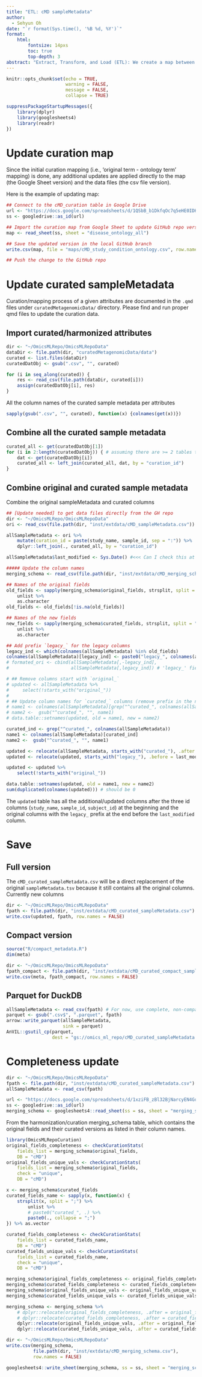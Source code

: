 ```yaml
---
title: "ETL: cMD sampleMetadata"
author:
  - Sehyun Oh
date: "`r format(Sys.time(), '%B %d, %Y')`"
format:
    html:
        fontsize: 14pxs
        toc: true
        top-depth: 3
abstract: "Extract, Transform, and Load (ETL): We create a map between original curation term and their corresponding ontology terms. This 'map' is applied to the sampleMetadata table to update the previously curated cMD sampleMetadata to follow the new, ontology-containing schema."
---
```


```r
knitr::opts_chunk$set(echo = TRUE, 
                      warning = FALSE,
                      message = FALSE,
                      collapse = TRUE)
```

```r
suppressPackageStartupMessages({
    library(dplyr)
    library(googlesheets4)
    library(readr)
})
```

# Update curation map
Since the initial curation mapping (i.e., 'original term - ontology term' 
mapping) is done, any additional updates are applied directly to the map 
(the Google Sheet version) and the data files (the csv file version). 

Here is the example of updating map:

```r
## Connect to the cMD_curation table in Google Drive
url <- "https://docs.google.com/spreadsheets/d/1QSbB_b1DkfqOc7q5eHE0IDHSiGqNUyTE8d4GzbSEzjM/edit?usp=sharing"
ss <- googledrive::as_id(url)

## Import the curation map from Google Sheet to update GitHub repo version
map <- read_sheet(ss, sheet = "disease_ontology_all")

## Save the updated version in the local GitHub branch
write.csv(map, file = "maps/cMD_study_condition_ontology.csv", row.names = FALSE)

## Push the change to the GitHub repo
```

# Update curated sampleMetadata
Curation/mapping process of a given attributes are documented in the `.qmd`
files under `curatedMetagenomicData/` directory. Please find and run proper
qmd files to update the curation data.

## Import curated/harmonized attributes
```r
dir <- "~/OmicsMLRepo/OmicsMLRepoData"
dataDir <- file.path(dir, "curatedMetagenomicData/data")
curated <- list.files(dataDir)
curatedDatObj <- gsub(".csv", "", curated)

for (i in seq_along(curated)) {
    res <- read_csv(file.path(dataDir, curated[i]))
    assign(curatedDatObj[i], res)
}
```

All the column names of the curated sample metadata per attributes
```r
sapply(gsub(".csv", "", curated), function(x) {colnames(get(x))})
```

## Combine all the curated sample metadata
```r
curated_all <- get(curatedDatObj[1])
for (i in 2:length(curatedDatObj)) { # assuming there are >= 2 tables to be combined
    dat <- get(curatedDatObj[i])
    curated_all <- left_join(curated_all, dat, by = "curation_id")
}
```

## Combine original and curated sample metadata
Combine the original sampleMetadata and curated columns
```r
## [Update needed] to get data files directly from the GH repo
dir <- "~/OmicsMLRepo/OmicsMLRepoData"
ori <- read_csv(file.path(dir, "inst/extdata/cMD_sampleMetadata.csv"))

allSampleMetadata <- ori %>%
    mutate(curation_id = paste(study_name, sample_id, sep = ":")) %>%
    dplyr::left_join(., curated_all, by = "curation_id")

allSampleMetadata$last_modified <- Sys.Date() #<<< Can I check this at the sample-level?

##### Update the column names
merging_schema <- read_csv(file.path(dir, "inst/extdata/cMD_merging_schema.csv"))

## Names of the original fields
old_fields <- sapply(merging_schema$original_fields, strsplit, split = ";") %>% 
    unlist %>% 
    as.character
old_fields <- old_fields[!is.na(old_fields)]

## Names of the new fields
new_fields <- sapply(merging_schema$curated_fields, strsplit, split = ";") %>% 
    unlist %>% 
    as.character

## Add prefix `legacy_` for the legacy columns
legacy_ind <- which(colnames(allSampleMetadata) %in% old_fields)
colnames(allSampleMetadata)[legacy_ind] <- paste0("legacy_", colnames(allSampleMetadata)[legacy_ind])
# formated_ori <- cbind(allSampleMetadata[,-legacy_ind],
#                       allSampleMetadata[,legacy_ind]) # 'legacy_' fields at the end
```

```r
# ## Remove columns start with `original_`
# updated <- allSampleMetadata %>% 
#     select(!starts_with("original_"))
# 
# ## Update column names for `curated_` columns (remove prefix in the names)
# name1 <- colnames(allSampleMetadata)[grep("^curated_", colnames(allSampleMetadata))]
# name2 <-  gsub("^curated_", "", name1)
# data.table::setnames(updated, old = name1, new = name2)

curated_ind <- grep("^curated_", colnames(allSampleMetadata))
name1 <- colnames(allSampleMetadata)[curated_ind]
name2 <-  gsub("^curated_", "", name1)

updated <- relocate(allSampleMetadata, starts_with("curated_"), .after = subject_id)
updated <- relocate(updated, starts_with("legacy_"), .before = last_modified)

updated <- updated %>%
    select(!starts_with("original_"))

data.table::setnames(updated, old = name1, new = name2)
sum(duplicated(colnames(updated))) # should be 0
```

The `updated` table has all the additional/updated columns after the three 
id columns (`study_name`, `sample_id`, `subject_id`) at the beginning and
the original columns with the `legacy_` prefix at the end before the 
`last_modified` column.


# Save
## Full version
The `cMD_curated_sampleMetadata.csv` will be a direct replacement of the 
original `sampleMetadata.tsv` because it still contains all the original 
columns. Currently new columns 

```r
dir <- "~/OmicsMLRepo/OmicsMLRepoData"
fpath <- file.path(dir, "inst/extdata/cMD_curated_sampleMetadata.csv")
write.csv(updated, fpath, row.names = FALSE)
```

## Compact version
```r
source("R/compact_metadata.R")
dim(meta)
```

```r
dir <- "~/OmicsMLRepo/OmicsMLRepoData"
fpath_compact <- file.path(dir, "inst/extdata/cMD_curated_compact_sampleMetadata.csv")
write.csv(meta, fpath_compact, row.names = FALSE)
```

## Parquet for DuckDB
```r
allSampleMetadata <- read_csv(fpath) # For now, use complete, non-compact version of the sampleMetadata
parquet <- gsub(".csv$", ".parquet", fpath)
arrow::write_parquet(allSampleMetadata, 
                     sink = parquet)
AnVIL::gsutil_cp(parquet,
                 dest = "gs://omics_ml_repo/cMD_curated_sampleMetadata.parquet")
```




# Completeness update
```r
dir <- "~/OmicsMLRepo/OmicsMLRepoData"
fpath <- file.path(dir, "inst/extdata/cMD_curated_sampleMetadata.csv")
allSampleMetadata <- read_csv(fpath)
```

```r
url <- "https://docs.google.com/spreadsheets/d/1xziFB_zBl32BjNarcyEN4GupTYpPtq5aDz0GbRbWvtk/edit?usp=sharing"
ss <- googledrive::as_id(url)
merging_schema <- googlesheets4::read_sheet(ss = ss, sheet = "merging_schema")
```

From the harmonization/curation merging_schema table, which contains the original
fields and their curated versions as listed in their column names.

```r
library(OmicsMLRepoCuration)
original_fields_completeness <- checkCurationStats(
    fields_list = merging_schema$original_fields,
    DB = "cMD")
original_fields_unique_vals <- checkCurationStats(
    fields_list = merging_schema$original_fields,
    check = "unique",
    DB = "cMD")

x <- merging_schema$curated_fields 
curated_fields_name <- sapply(x, function(x) {
    strsplit(x, split = ";") %>% 
        unlist %>% 
        # paste0("curated_", .) %>% 
        paste0(., collapse = ";")
}) %>% as.vector

curated_fields_completeness <- checkCurationStats(
    fields_list = curated_fields_name,
    DB = "cMD")
curated_fields_unique_vals <- checkCurationStats(
    fields_list = curated_fields_name,
    check = "unique",
    DB = "cMD")
```

```r
merging_schema$original_fields_completeness <- original_fields_completeness
merging_schema$curated_fields_completeness <- curated_fields_completeness
merging_schema$original_fields_unique_vals <- original_fields_unique_vals
merging_schema$curated_fields_unique_vals <- curated_fields_unique_vals

merging_schema <- merging_schema %>% 
    # dplyr::relocate(original_fields_completeness, .after = original_fields) %>%
    # dplyr::relocate(curated_fields_completeness, .after = curated_fields) %>%
    dplyr::relocate(original_fields_unique_vals, .after = original_fields_completeness) %>%
    dplyr::relocate(curated_fields_unique_vals, .after = curated_fields_completeness)
```

```r
dir <- "~/OmicsMLRepo/OmicsMLRepoData"
write.csv(merging_schema, 
          file.path(dir, "inst/extdata/cMD_merging_schema.csv"), 
          row.names = FALSE)
```

```r
googlesheets4::write_sheet(merging_schema, ss = ss, sheet = "merging_schema")
```

